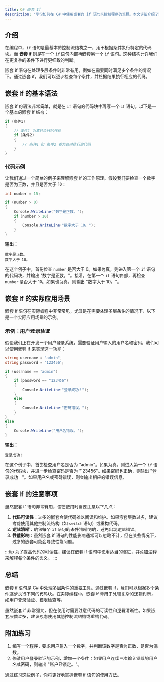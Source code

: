 ```yaml
---
title: C# 嵌套 If
description: "学习如何在 C# 中使用嵌套的 if 语句来控制程序的流程。本文详细介绍了嵌套 if 的概念、语法、实际应用场景，并提供了代码示例和练习。"
---
```


## 介绍

在编程中，`if` 语句是最基本的控制流结构之一，用于根据条件执行特定的代码块。而 **嵌套 if** 则是在一个 `if` 语句内部再嵌套另一个 `if` 语句。这种结构允许我们在更复杂的条件下进行更细致的判断。

嵌套 if 语句在处理多层条件时非常有用，例如在需要同时满足多个条件的情况下。通过嵌套 if，我们可以逐步检查每个条件，并根据结果执行相应的代码。

## 嵌套 If 的基本语法

嵌套 if 的语法非常简单，就是在 `if` 语句的代码块中再写一个 `if` 语句。以下是一个基本的嵌套 if 结构：

```csharp
if (条件1)
{
    // 条件1 为真时执行的代码
    if (条件2)
    {
        // 条件1 和 条件2 都为真时执行的代码
    }
}
```

### 代码示例

让我们通过一个简单的例子来理解嵌套 if 的工作原理。假设我们要检查一个数字是否为正数，并且是否大于 10：

```csharp
int number = 15;

if (number > 0)
{
    Console.WriteLine("数字是正数。");
    if (number > 10)
    {
        Console.WriteLine("数字大于 10。");
    }
}
```

**输出：**
```
数字是正数。
数字大于 10。
```

在这个例子中，首先检查 `number` 是否大于 0。如果为真，则进入第一个 `if` 语句的代码块，并输出 "数字是正数。"。接着，在第一个 `if` 语句内部，再检查 `number` 是否大于 10。如果也为真，则输出 "数字大于 10。"。

## 嵌套 If 的实际应用场景

嵌套 if 语句在实际编程中非常常见，尤其是在需要处理多层条件的情况下。以下是一个实际应用场景的示例。

### 示例：用户登录验证

假设我们正在开发一个用户登录系统，需要验证用户输入的用户名和密码。我们可以使用嵌套 if 来实现这一功能：

```csharp
string username = "admin";
string password = "123456";

if (username == "admin")
{
    if (password == "123456")
    {
        Console.WriteLine("登录成功！");
    }
    else
    {
        Console.WriteLine("密码错误。");
    }
}
else
{
    Console.WriteLine("用户名错误。");
}
```

**输出：**
```
登录成功！
```

在这个例子中，首先检查用户名是否为 "admin"。如果为真，则进入第一个 `if` 语句的代码块，并进一步检查密码是否为 "123456"。如果密码也正确，则输出 "登录成功！"。如果用户名或密码错误，则会输出相应的错误信息。

## 嵌套 If 的注意事项

虽然嵌套 if 语句非常有用，但在使用时需要注意以下几点：

1. **代码可读性**：过多的嵌套会使代码难以阅读和维护。如果嵌套层数过多，建议考虑使用其他控制流结构（如 `switch` 语句）或重构代码。
2. **逻辑清晰**：确保每个 `if` 语句的条件清晰明确，避免出现逻辑错误。
3. **性能影响**：虽然嵌套 if 语句的性能影响通常可以忽略不计，但在某些情况下，过多的嵌套可能会导致性能问题。

:::tip
为了提高代码的可读性，建议在嵌套 if 语句中使用适当的缩进，并添加注释来解释每个条件的含义。
:::

## 总结

嵌套 if 语句是 C# 中处理多层条件的重要工具。通过嵌套 if，我们可以根据多个条件逐步执行不同的代码块。在实际编程中，嵌套 if 常用于处理复杂的逻辑判断，如用户登录验证、权限检查等。

虽然嵌套 if 非常强大，但在使用时需要注意代码的可读性和逻辑清晰性。如果嵌套层数过多，建议考虑使用其他控制流结构或重构代码。

## 附加练习

1. 编写一个程序，要求用户输入一个数字，并判断该数字是否为正数、是否为偶数。
2. 修改用户登录验证的示例，增加一个条件：如果用户连续三次输入错误的用户名或密码，则输出 "账户已锁定。"。

通过练习这些例子，你将更好地掌握嵌套 if 语句的使用方法。